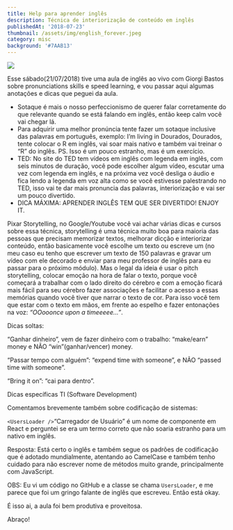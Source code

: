 ```yaml
---
title: Help para aprender inglês
description: Técnica de interiorização de conteúdo em inglês
publishedAt: '2018-07-23'
thumbnail: /assets/img/english_forever.jpeg
category: misc
background: '#7AAB13'
---
```

![](/assets/img/english_forever.jpeg)

Esse sábado(21/07/2018) tive uma aula de inglês ao vivo com Giorgi Bastos sobre pronunciations skills e speed learning, e vou passar aqui algumas anotações e dicas que peguei da aula.

* Sotaque é mais o nosso perfeccionismo de querer falar corretamente do que relevante quando se está falando em inglês, então keep calm você vai chegar lá.
* Para adquirir uma melhor pronúncia tente fazer um sotaque inclusive das palavras em português, exemplo: I’m living in Dourados, Dourados, tente colocar o R em inglês, vai soar mais nativo e também vai treinar o “R” do inglês. PS. Isso é um pouco estranho, mas é um exercício.
* TED: No site do TED tem vídeos em inglês com legenda em inglês, com seis minutos de duração, você pode escolher algum vídeo, escutar uma vez com legenda em inglês, e na próxima vez você desliga o áudio e fica lendo a legenda em voz alta como se você estivesse palestrando no TED, isso vai te dar mais pronuncia das palavras, interiorização e vai ser um pouco divertido.
* DICA MÁXIMA: APRENDER INGLÊS TEM QUE SER DIVERTIDO! ENJOY IT.

Pixar Storytelling, no Google/Youtube você vai achar várias dicas e cursos sobre essa técnica, storytelling é uma técnica muito boa para maioria das pessoas que precisam memorizar textos, melhorar dicção e interiorizar conteúdo, então basicamente você escolhe um texto ou escreve um (no meu caso eu tenho que escrever um texto de 150 palavras e gravar um vídeo com ele decorado e enviar para meu professor de inglês para eu passar para o próximo módulo). Mas o legal da ideia é usar o pitch storytelling, colocar emoção na hora de falar o texto, porque você começará a trabalhar com o lado direito do cérebro e com a emoção ficará mais fácil para seu cérebro fazer associações e facilitar o acesso a essas memórias quando você tiver que narrar o texto de cor. Para isso você tem que estar com o texto em mãos, em frente ao espelho e fazer entonações na voz: _“OOooonce upon a timeeeee…”_.

Dicas soltas:

“Ganhar dinheiro”, vem de fazer dinheiro com o trabalho: “make/earn” money e NÃO “win”(ganhar/vencer) money.

“Passar tempo com alguém”: “expend time with someone”, e NÃO “passed time with someone”.

“Bring it on”: “cai para dentro”.

Dicas específicas TI (Software Development)

Comentamos brevemente também sobre codificação de sistemas:

`<UsersLoader />`“Carregador de Usuário” é um nome de componente em React e perguntei se era um termo correto que não soaria estranho para um nativo em inglês.

Resposta: Está certo o inglês e também segue os padrões de codificação que é adotado mundialmente, atentando ao CamelCase e também tenho cuidado para não escrever nome de métodos muito grande, principalmente com JavaScript.

OBS: Eu vi um código no GitHub e a classe se chama `UsersLoader`, e me parece que foi um gringo falante de inglês que escreveu. Então está okay.

É isso ai, a aula foi bem produtiva e proveitosa.

Abraço!
